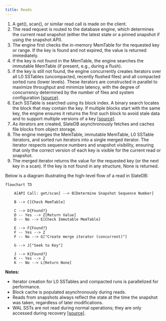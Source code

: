 ```yaml
---
title: Reads
---
```


1. A get(), scan(), or similar read call is made on the client.
2. The read request is routed to the database engine, which determines the current read snapshot (either the latest state or a pinned snapshot if using the snapshot API).
3. The engine first checks the in-memory MemTable for the requested key or range. If the key is found and not expired, the value is returned immediately.
4. If the key is not found in the MemTable, the engine searches the immutable MemTable (if present, e.g., during a flush).
5. If the key is still not found, the engine concurrently creates iterators over all L0 SSTables (uncompacted, recently flushed files) and all compacted sorted runs (lower levels). These iterators are constructed in parallel to maximize throughput and minimize latency, with the degree of concurrency determined by the number of files and system configuration [[source]](https://github.com/slatedb/slatedb/pull/815).
6. Each SSTable is searched using its block index. A binary search locates the block that may contain the key. If multiple blocks start with the same key, the engine ensures it returns the first such block to avoid stale data and to support multiple versions of a key [[source]](https://github.com/slatedb/slatedb/issues/517).
7. As iterators are created, SlateDB asynchronously fetches and caches file blocks from object storage.
8. The engine merges the MemTable, immutable MemTable, L0 SSTable iterators, and sorted run iterators into a single merged iterator. The iterator respects sequence numbers and snapshot visibility, ensuring that only the correct version of each key is visible for the current read or snapshot.
9. The merged iterator returns the value for the requested key (or the next key in a scan). If the key is not found in any structure, None is returned.

Below is a diagram illustrating the high-level flow of a read in SlateDB:

```mermaid
flowchart TD

    A[API Call: get/scan] --> B[Determine Snapshot Sequence Number]

    B --> C[Check MemTable]

    C --> D{Found?}
    D -- Yes --> Z[Return Value]
    D -- No --> E[Check Immutable MemTable]

    E --> F{Found?}
    F -- Yes --> Z
    F -- No --> G["Create merge iterator (concurrent)"]

    G --> J["Seek to Key"]

    J --> K{Found?}
    K -- Yes --> Z
    K -- No --> L[Return None]
```

**Notes:**
- Iterator creation for L0 SSTables and compacted runs is parallelized for performance.
- Block cache is populated asynchronously during reads.
- Reads from snapshots always reflect the state at the time the snapshot was taken, regardless of later modifications.
- WAL SSTs are not read during normal operations; they are only accessed during recovery [[source]](https://github.com/slatedb/slatedb/issues/499).